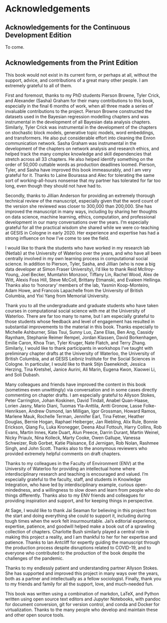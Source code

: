 # Acknowledgements  {.unnumbered}

## Acknowledgements for the Continuous Development Edition

To come. 

## Acknowledgements from the Print Edition

This book would not exist in its current form, or perhaps at all, without the support, advice, and contributions of a great many other people. I am extremely grateful to all of them.

First and foremost, thanks to my PhD students Pierson Browne, Tyler Crick, and Alexander (Sasha) Graham for their many contributions to this book, especially in the final 6 months of work, when all three made a series of invaluable contributions to the project. Pierson Browne constructed the datasets used in the Bayesian regression modelling chapters and was instrumental in the development of all Bayesian data analysis chapters. Similarly, Tyler Crick was instrumental in the development of the chapters on stochastic block models, generative topic models, word embeddings, and transformers. He also put considerable effort into cleaning the Enron communication network. Sasha Graham was instrumental in the development of the chapters on network analysis and research ethics, and helped track the many complex knowledge and skill dependencies that stretch across all 33 chapters. He also helped identify something on the order of 50,000 cuttable words as production deadlines loomed. Pierson, Tyler, and Sasha have improved this book immeasurably, and I am very grateful for it. Thanks to Laine Bourassa and Alec for tolerating the same sort of working-all-hours nonsense that my partner has tolerated for far too long, even though they should not have had to.

Secondly, thanks to Jillian Anderson for providing an extremely thorough technical review of the manuscript, especially given that the word count of the version she reviewed was closer to 300,000 than 200,000. She has improved the manuscript in many ways, including by sharing her thoughts on data science, machine learning, ethics, computation, and professional development in our many conversations over the years. I’m especially grateful for all the practical wisdom she shared while we were co-teaching at GESIS in Cologne in early 2020. Her experience and expertise has had a strong influence on how I’ve come to see the field.

I would like to thank the students who have worked in my research lab (Netlab) at the University of Waterloo over the years, and who have all been centrally involved in my own learning process in computational social science. In addition to Pierson, Tyler, Sasha, and Jillian (who is now a big data developer at Simon Fraser University), I’d like to thank Reid McIlroy-Young, Joel Becker, Mumtahin Monzoor, Tiffany Lin, Rachel Wood, Alex de Witt, Alexis Foss Hill, Steve McColl, Brittany Etmanski, and Evaleen Hellinga. Thanks also to ‘honorary’ members of the lab, Yasmin Koop-Monteiro, Adam Howe, and Francois Lapachelle from the University of British Columbia, and Yixi Yang from Memorial University.

Thank you to all the undergraduate and graduate students who have taken courses in computational social science with me at the University of Waterloo. There are far too many to name, but I am especially grateful to those students whose feedback and level of engagement has resulted in substantial improvements to the material in this book. Thanks especially to Michelle Ashburner, Silas Tsui, Sunny Luo, Zane Elias, Ben Ang, Cassidy Raynham, Stephanie Reimer Rempel, Jordan Klassen, David Borkenhagen, Emilie Caron, Khoa Tran, Tyler Kruger, Nate Flatch, and Terry Zhang. Similarly, I would like to thank participants in workshops I’ve taught with preliminary chapter drafts at the University of Waterloo, the University of British Columbia, and at GESIS Leibniz Institute for the Social Sciences in Cologne. In particular, I would like to thank Stijn Daenekindt, Jessica Herzing, Tina Kretshel, Janice Aurini, Ali Marin, Eugena Kwon, Xiaowei Li, and Soli Dubash.

Many colleagues and friends have improved the content in this book (sometimes even unwittingly) via conversation and in some cases directly commenting on chapter drafts. I am especially grateful to Allyson Stokes, Peter Carrington, Johan Koskinen, David Tindall, Anabel Quan-Haase, Lorien Jasny, Mario Diani, Tuomas Yla-Anttila, Antti Gronow, Lasse Folke-Henriksen, Andrew Osmond, Ian Milligan, Igor Grossman, Howard Ramos, Marlene Mauk, Rochelle Terman, Jennifer Earl, Tina Fetner, Heather Douglas, Bernie Hogan, Raphael Heiberger, Jan Riebling, Alix Rule, Bonnie Erickson, Qiang Fu, Luka Kronegger, Deena Abul Fottouh, Harry Collins, Rob Evans, Martin Innes, Kate Duart, Alun Preece, Darrin Durant, Martin Weinel, Nicky Priaulx, Nina Kolleck, Marty Cooke, Owen Gallupe, Vanessa Schweizer, Rob Gorbet, Katie Plaisance, Ed Jernigan, Rob Nolan, Rashmee Singh, and John Scott. Thanks also to the anonymous reviewers who provided extremely helpful comments on draft chapters.

Thanks to my colleagues in the Faculty of Environment (ENV) at the University of Waterloo for providing an intellectual home where interdisciplinary research and teaching is encouraged and valued. I’m especially grateful to the faculty, staff, and students in Knowledge Integration, who have led by interdisciplinary example, curious open-mindedness, and a willingness to slow down and learn from people who do things differently. Thanks also to my ENV friends and colleagues for providing inspiration and support, and for keeping things in perspective.

At Sage, I would like to thank Jai Seaman for believing in this project from the start and doing everything she could to support it, including during tough times when the work felt insurmountable. Jai's editorial experience, expertise, patience, and goodwill helped make a book out of a sprawling collection of chapters. Charlotte Bush similarly played a central role in making this project a reality, and I am thankful to her for her expertise and patience. Thanks to Ian Antcliff for expertly guiding the manuscript through the production process despite disruptions related to COVID-19, and to everyone who contributed to the production of the book despite the challenges of the pandemic.

Thanks to my endlessly patient and understanding partner Allyson Stokes. She has supported and improved this project in many ways over the years, both as a partner and intellectually as a fellow sociologist. Finally, thank you to my friends and family for all the support, love, and much-needed fun.

This book was written using a combination of markdon, LaTeX, and Python written using open source text editors and Jupyter Notebooks, with pandoc for document conversion, git for version control, and conda and Docker for virtualization. Thanks to the many people who develop and maintain these and other open source tools.
